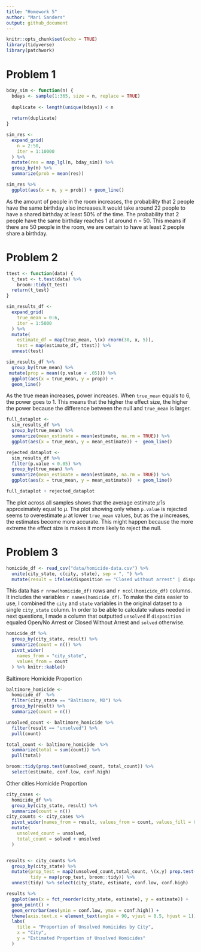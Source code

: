 ```yaml
---
title: "Homework 5"
author: "Mari Sanders"
output: github_document
---
```


```r
knitr::opts_chunk$set(echo = TRUE)
library(tidyverse)
library(patchwork)
```

# Problem 1 

```r
bday_sim <- function(n) {
  bdays <- sample(1:365, size = n, replace = TRUE) 
  
  duplicate <- length(unique(bdays)) < n
  
  return(duplicate)
}

sim_res <- 
  expand_grid(
    n = 2:50, 
    iter = 1:10000
  ) %>% 
  mutate(res = map_lgl(n, bday_sim)) %>% 
  group_by(n) %>% 
  summarize(prob = mean(res))

sim_res %>% 
  ggplot(aes(x = n, y = prob)) + geom_line()
```

As the amount of people in the room increases, the probability that 2 people have the same birthday also increases.It would take around 22 people to have a shared birthday at least 50% of the time. The probability that 2 people have the same birthday reaches 1 at around n = 50. This means if there are 50 people in the room, we are certain to have at least 2 people share a birthday. 

# Problem 2 

```r
ttest <- function(data) {
  t_test <- t.test(data) %>%  
    broom::tidy(t_test)
  return(t_test)
}

sim_results_df <- 
  expand_grid(
    true_mean = 0:6,
    iter = 1:5000
  ) %>% 
  mutate(
    estimate_df = map(true_mean, \(x) rnorm(30, x, 5)), 
    test = map(estimate_df, ttest)) %>% 
  unnest(test)

sim_results_df %>%
  group_by(true_mean) %>%
 mutate(prop = mean((p.value < .05))) %>%
  ggplot(aes(x = true_mean, y = prop)) +
  geom_line()

```

As the true mean increases, power increases. When `true_mean` equals to 6, the power goes to 1. This means that the higher the effect size, the higher the power because the difference between the null and `true_mean` is larger. 

```r
full_dataplot <- 
  sim_results_df %>% 
  group_by(true_mean) %>% 
  summarize(mean_estimate = mean(estimate, na.rm = TRUE)) %>% 
  ggplot(aes(x = true_mean, y = mean_estimate)) +  geom_line()

rejected_dataplot <-
  sim_results_df %>% 
  filter(p.value < 0.05) %>% 
  group_by(true_mean) %>% 
  summarize(mean_estimate = mean(estimate, na.rm = TRUE)) %>% 
  ggplot(aes(x = true_mean, y = mean_estimate))  + geom_line()

full_dataplot + rejected_dataplot
```

The plot across all samples shows that the average estimate $\hat \mu$ is approximately equal to $\mu$. The plot showing only when `p.value` is rejected seems to overestimate $\mu$ at lower `true_mean` values, but as the $\mu$ increases, the estimates become more accurate. This might happen because the more extreme the effect size is makes it more likely to reject the null. 

# Problem 3 

```r
homicide_df <- read_csv("data/homicide-data.csv") %>% 
  unite(city_state, c(city, state), sep = ", ") %>% 
  mutate(result = ifelse(disposition == "Closed without arrest" | disposition == "Open/No arrest", "unsolved", "solved"))
```

This data has `r nrow(homicide_df)` rows and `r ncol(homicide_df)` columns. It includes the variables `r names(homicide_df)`. To make the data easier to use, I combined the `city` and `state` variables in the original dataset to a single `city_state` column. In order to be able to calculate values needed in next questions, I made a column that outputted `unsolved` if `disposition` equaled Open/No Arrest or Closed Without Arrest and `solved` otherwise. 

```r
homicide_df %>% 
  group_by(city_state, result) %>% 
  summarize(count = n()) %>% 
  pivot_wider(
    names_from = "city_state",
    values_from = count
  ) %>% knitr::kable()
```

Baltimore Homicide Proportion

```r
baltimore_homicide <- 
  homicide_df  %>% 
  filter(city_state == "Baltimore, MD") %>% 
  group_by(result) %>% 
  summarize(count = n()) 

unsolved_count <- baltimore_homicide %>% 
  filter(result == "unsolved") %>% 
  pull(count)

total_count <- baltimore_homicide  %>% 
  summarize(total = sum(count)) %>% 
  pull(total)

broom::tidy(prop.test(unsolved_count, total_count)) %>% 
  select(estimate, conf.low, conf.high)
```

Other cities Homicide Proportion

```r
city_cases <- 
  homicide_df %>% 
  group_by(city_state, result) %>% 
  summarize(count = n())
city_counts <- city_cases %>%
  pivot_wider(names_from = result, values_from = count, values_fill = 0) %>%
  mutate(
    unsolved_count = unsolved,
    total_count = solved + unsolved
  )


results <- city_counts %>% 
  group_by(city_state) %>% 
  mutate(prop_test = map2(unsolved_count,total_count, \(x,y) prop.test(x = x, n = y )),
         tidy = map(prop_test, broom::tidy)) %>% 
  unnest(tidy) %>% select(city_state, estimate, conf.low, conf.high)

results %>% 
  ggplot(aes(x = fct_reorder(city_state, estimate), y = estimate)) + 
  geom_point() +
  geom_errorbar(aes(ymin = conf.low, ymax = conf.high)) +
  theme(axis.text.x = element_text(angle = 90, vjust = 0.5, hjust = 1)) + 
  labs(
    title = "Proportion of Unsolved Homicides by City",
    x = "City",
    y = "Estimated Proportion of Unsolved Homicides"
  )
```

